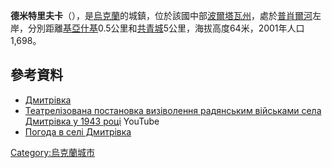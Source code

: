 {{coord|49|6|19|N|33|36|54|E|scale:100000_region:UA|display=title}}

'''德米特里夫卡'''（{{lang-uk|Дмитрівка}}），是[[烏克蘭|烏克蘭]]的城鎮，位於該國中部[[波爾塔瓦州|波爾塔瓦州]]，處於[[普肖爾河|普肖爾河]]左岸，分別距離[[基亞什基|基亞什基]]0.5公里和[[共青城_(波爾塔瓦州)|共青城]]5公里，海拔高度64米，2001年人口1,698。

==參考資料==
* [http://w1.c1.rada.gov.ua/pls/z7503/A005?rdat1=13.04.2014&rf7571=27024 Дмитрівка]
* [http://www.youtube.com/user/akrygina#g/c/BC09C75572ED9E3B Театрелізована постановка визіволення радянським військами села Дмитрівка у 1943 році] {{Wayback|url=http://www.youtube.com/user/akrygina#g/c/BC09C75572ED9E3B |date=20200111095401 }} YouTube
* [http://weather.in.ua/ua/poltavskaja/6859 Погода в селі Дмитрівка] {{Wayback|url=http://weather.in.ua/ua/poltavskaja/6859 |date=20111219195623 }}

{{Ukraine-geo-stub}}
[[Category:烏克蘭城市|Category:烏克蘭城市]]